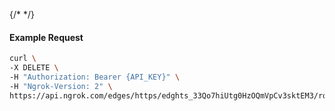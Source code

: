 {/* <!-- Code generated for API Clients. DO NOT EDIT. --> */}

#### Example Request
```bash
curl \
-X DELETE \
-H "Authorization: Bearer {API_KEY}" \
-H "Ngrok-Version: 2" \
https://api.ngrok.com/edges/https/edghts_33Qo7hiUtg0HzOQmVpCv3sktEM3/routes/edghtsrt_33Qo7ekiBWIcLzM7sLQSsHVGkqr/traffic_policy
```